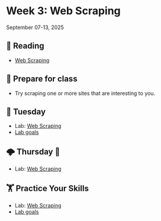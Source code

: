 # Week 3: Web Scraping



September 07-13, 2025

## 📖 Reading

- [Web Scraping](https://srvanderplas.github.io/stat-computing-r-python/part-advanced-topics/03-web-scraping.html)


## 🥣 Prepare for class

- Try scraping one or more sites that are interesting to you.


## 🌮 Tuesday

- Lab: [Web Scraping](../assignment-repos/01-web-scraping/index.qmd)
- [Lab goals](../assignment-repos/01-web-scraping/tilt.qmd)


## 🌩️ Thursday 🔨 

- Lab: [Web Scraping](../assignment-repos/01-web-scraping/index.qmd)


##  🏋 Practice Your Skills

- Lab: [Web Scraping](../assignment-repos/01-web-scraping/index.qmd)
- [Lab goals](../assignment-repos/01-web-scraping/tilt.qmd)

